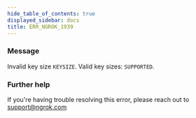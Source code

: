 ```yaml
---
hide_table_of_contents: true
displayed_sidebar: docs
title: ERR_NGROK_1939
---
```


### Message

Invalid key size `KEYSIZE`. Valid key sizes: `SUPPORTED`.

<ErrorDetails />

### Further help

If you're having trouble resolving this error, please reach out to [support@ngrok.com](mailto:support@ngrok.com?subject=Help%20with%20ERR_NGROK_1939)
